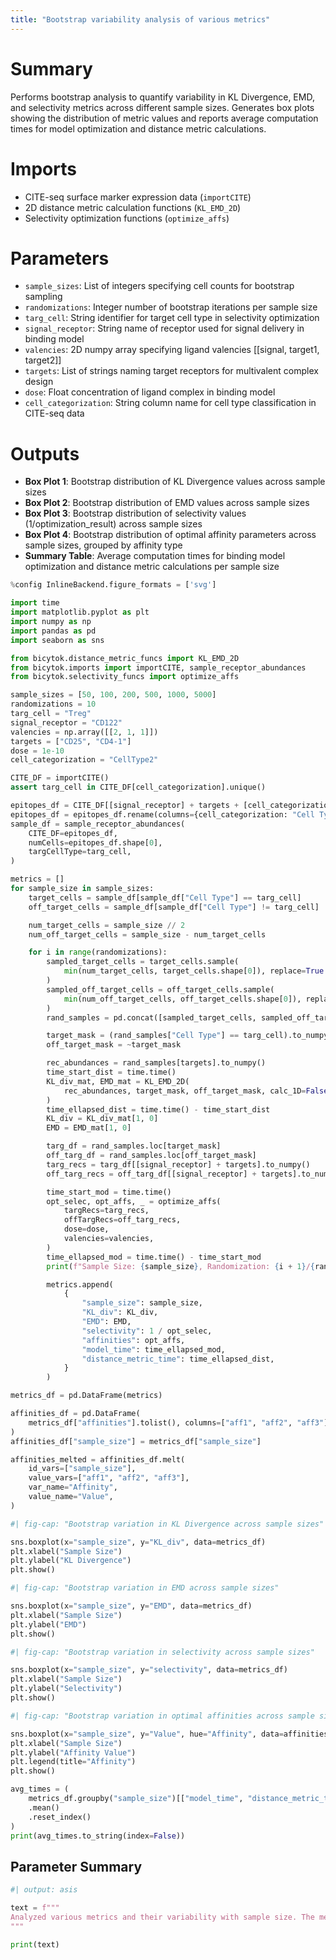 ```yaml
---
title: "Bootstrap variability analysis of various metrics"
---
```


# Summary
Performs bootstrap analysis to quantify variability in KL Divergence, EMD, and selectivity metrics across different sample sizes. Generates box plots showing the distribution of metric values and reports average computation times for model optimization and distance metric calculations.

# Imports
- CITE-seq surface marker expression data (`importCITE`)
- 2D distance metric calculation functions (`KL_EMD_2D`)
- Selectivity optimization functions (`optimize_affs`)

# Parameters
- `sample_sizes`: List of integers specifying cell counts for bootstrap sampling
- `randomizations`: Integer number of bootstrap iterations per sample size
- `targ_cell`: String identifier for target cell type in selectivity optimization
- `signal_receptor`: String name of receptor used for signal delivery in binding model
- `valencies`: 2D numpy array specifying ligand valencies [[signal, target1, target2]]
- `targets`: List of strings naming target receptors for multivalent complex design
- `dose`: Float concentration of ligand complex in binding model
- `cell_categorization`: String column name for cell type classification in CITE-seq data

# Outputs
- **Box Plot 1**: Bootstrap distribution of KL Divergence values across sample sizes
- **Box Plot 2**: Bootstrap distribution of EMD values across sample sizes  
- **Box Plot 3**: Bootstrap distribution of selectivity values (1/optimization_result) across sample sizes
- **Box Plot 4**: Bootstrap distribution of optimal affinity parameters across sample sizes, grouped by affinity type
- **Summary Table**: Average computation times for binding model optimization and distance metric calculations per sample size

```python
%config InlineBackend.figure_formats = ['svg']

import time
import matplotlib.pyplot as plt
import numpy as np
import pandas as pd
import seaborn as sns

from bicytok.distance_metric_funcs import KL_EMD_2D
from bicytok.imports import importCITE, sample_receptor_abundances
from bicytok.selectivity_funcs import optimize_affs

sample_sizes = [50, 100, 200, 500, 1000, 5000]
randomizations = 10
targ_cell = "Treg"
signal_receptor = "CD122"
valencies = np.array([[2, 1, 1]])
targets = ["CD25", "CD4-1"]
dose = 1e-10
cell_categorization = "CellType2"

CITE_DF = importCITE()
assert targ_cell in CITE_DF[cell_categorization].unique()

epitopes_df = CITE_DF[[signal_receptor] + targets + [cell_categorization]]
epitopes_df = epitopes_df.rename(columns={cell_categorization: "Cell Type"})
sample_df = sample_receptor_abundances(
    CITE_DF=epitopes_df,
    numCells=epitopes_df.shape[0],
    targCellType=targ_cell,
)

metrics = []
for sample_size in sample_sizes:
    target_cells = sample_df[sample_df["Cell Type"] == targ_cell]
    off_target_cells = sample_df[sample_df["Cell Type"] != targ_cell]

    num_target_cells = sample_size // 2
    num_off_target_cells = sample_size - num_target_cells

    for i in range(randomizations):
        sampled_target_cells = target_cells.sample(
            min(num_target_cells, target_cells.shape[0]), replace=True
        )
        sampled_off_target_cells = off_target_cells.sample(
            min(num_off_target_cells, off_target_cells.shape[0]), replace=True
        )
        rand_samples = pd.concat([sampled_target_cells, sampled_off_target_cells])

        target_mask = (rand_samples["Cell Type"] == targ_cell).to_numpy()
        off_target_mask = ~target_mask

        rec_abundances = rand_samples[targets].to_numpy()
        time_start_dist = time.time()
        KL_div_mat, EMD_mat = KL_EMD_2D(
            rec_abundances, target_mask, off_target_mask, calc_1D=False
        )
        time_ellapsed_dist = time.time() - time_start_dist
        KL_div = KL_div_mat[1, 0]
        EMD = EMD_mat[1, 0]

        targ_df = rand_samples.loc[target_mask]
        off_targ_df = rand_samples.loc[off_target_mask]
        targ_recs = targ_df[[signal_receptor] + targets].to_numpy()
        off_targ_recs = off_targ_df[[signal_receptor] + targets].to_numpy()

        time_start_mod = time.time()
        opt_selec, opt_affs, _ = optimize_affs(
            targRecs=targ_recs,
            offTargRecs=off_targ_recs,
            dose=dose,
            valencies=valencies,
        )
        time_ellapsed_mod = time.time() - time_start_mod
        print(f"Sample Size: {sample_size}, Randomization: {i + 1}/{randomizations}, Model Time: {time_ellapsed_mod:.4f}s")

        metrics.append(
            {
                "sample_size": sample_size,
                "KL_div": KL_div,
                "EMD": EMD,
                "selectivity": 1 / opt_selec,
                "affinities": opt_affs,
                "model_time": time_ellapsed_mod,
                "distance_metric_time": time_ellapsed_dist,
            }
        )

metrics_df = pd.DataFrame(metrics)

affinities_df = pd.DataFrame(
    metrics_df["affinities"].tolist(), columns=["aff1", "aff2", "aff3"]
)
affinities_df["sample_size"] = metrics_df["sample_size"]

affinities_melted = affinities_df.melt(
    id_vars=["sample_size"],
    value_vars=["aff1", "aff2", "aff3"],
    var_name="Affinity",
    value_name="Value",
)
```

```python
#| fig-cap: "Bootstrap variation in KL Divergence across sample sizes"

sns.boxplot(x="sample_size", y="KL_div", data=metrics_df)
plt.xlabel("Sample Size")
plt.ylabel("KL Divergence")
plt.show()
```

```python
#| fig-cap: "Bootstrap variation in EMD across sample sizes"

sns.boxplot(x="sample_size", y="EMD", data=metrics_df)
plt.xlabel("Sample Size")
plt.ylabel("EMD")
plt.show()
```

```python
#| fig-cap: "Bootstrap variation in selectivity across sample sizes"

sns.boxplot(x="sample_size", y="selectivity", data=metrics_df)
plt.xlabel("Sample Size")
plt.ylabel("Selectivity")
plt.show()
```

```python
#| fig-cap: "Bootstrap variation in optimal affinities across sample sizes"

sns.boxplot(x="sample_size", y="Value", hue="Affinity", data=affinities_melted)
plt.xlabel("Sample Size")
plt.ylabel("Affinity Value")
plt.legend(title="Affinity")
plt.show()
```

```python
avg_times = (
    metrics_df.groupby("sample_size")[["model_time", "distance_metric_time"]]
    .mean()
    .reset_index()
)
print(avg_times.to_string(index=False))
```

## Parameter Summary
```python
#| output: asis

text = f"""
Analyzed various metrics and their variability with sample size. The metrics were calculated for the target cell type **{targ_cell}** using the signal receptor **{signal_receptor}** and target receptors **{target_receptors}** at a dose of **{dose}**. The analyses were performed on **{randomizations}** bootstrapped samplings for each sample size, with a total of **{sample_sizes}** sample sizes.
"""

print(text)
```